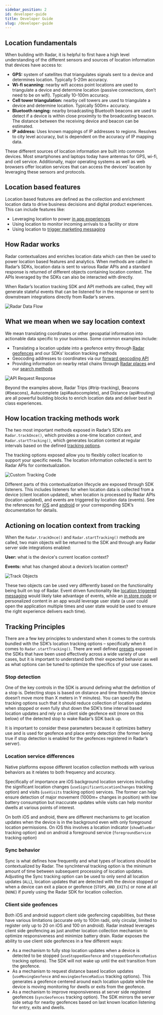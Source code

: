 ```yaml
---
sidebar_position: 2
id: developer-guide
title: Developer Guide
slug: /developer-guide
---
```


## Location fundamentals

When building with Radar, it is helpful to first have a high level understanding of the different sensors and sources of location information that devices have access to:

- **GPS:** system of satellites that triangulates signals sent to a device and determines location. Typically 5-20m accuracy.
- **Wi-fi scanning:** nearby wifi access point locations are used to triangulate a device and determine location (passive connections, don’t need to be on wifi). Typically 10-100m accuracy.
- **Cell tower triangulation:** nearby cell towers are used to triangulate a device and determine location. Typically 500m+ accuracy.
- **Bluetooth ranging:** nearby broadcasting Bluetooth beacons are used to detect if a device is within close proximity to the broadcasting beacon. The distance between the receiving device and beacon can be estimated.
- **IP address:** Uses known mappings of IP addresses to regions. Resolves to city level accuracy, but is dependent on the accuracy of IP mapping data.

These different sources of location information are built into common devices.  Most smartphones and laptops today have antennas for GPS, wi-fi, and cell service. Additionally, major operating systems as well as web browsers offer location services that can access the devices’ location by leveraging these sensors and protocols. 

## Location based features

Location based features are defined as the collection and enrichment location data to drive business decisions and digital product experiences. This can include features like: 

- Leveraging location to power [in app experiences](https://radar.com/blog/in-store-app-experiences)
- Using location to monitor incoming arrivals to a facility or store
- Using location to [trigger marketing messaging](https://radar.com/blog/case-study-retailmenot)

## How Radar works

Radar contextualizes and enriches location data which can then be used to power location based features and analytics. When methods are called in Radar’s SDKs, location data is sent to various Radar APIs and a standard response is returned of different objects containing location context. The APIs leveraged by the SDKs can also be interacted with directly.  

When Radar’s location tracking SDK and API methods are called, they will generate stateful events that can be listened for in the response or sent to downstream integrations directly from Radar’s servers.

![Radar Data Flow](/img/developer-guide/radar-data-flow.svg)

## What we mean when we say location context

We mean translating coordinates or other geospatial information into actionable data specific to your business. Some common examples include:
- Translating a location update into a geofence entry through [Radar geofences](#geofences) and our SDKs’ location tracking methods
- Geocoding addresses to coordinates via our [forward geocoding API](api#geocoding)
- Providing information on nearby retail chains through [Radar places](#places) and our [search methods](api#search-places)

![API Request Response](/img/developer-guide/api-request-response-example.svg)

Beyond the examples above, Radar Trips (#trip-tracking), Beacons (#beacons), Autocomplete (api#autocomplete), and Distance (api#routing) are all powerful building blocks to enrich location data and deliver best in class experiences.

## How location tracking methods work

The two most important methods exposed in Radar’s SDKs are `Radar.trackOnce()`, which provides a one-time location context, and `Radar.startTracking()`, which generates location context at regular intervals based on the defined [tracking options](#sdk/tracking).

The tracking options exposed allow you to flexibly collect location to support your specific needs. The location information collected is sent to Radar APIs for contextualization.  

![Custom Tracking Code](/img/developer-guide/start-tracking-custom.svg)

Different parts of this contextualization lifecycle are exposed through SDK listeners. This includes listeners for when location data is collected from a device (client location updated), when location is processed by Radar APIs (location updated), and events are triggered by location data (events). See the references for [iOS](ios#listening-for-events-with-a-delegate) and [android](#listening-for-events-with-a-receiver) or your corresponding SDK’s documentation for details.

## Actioning on location context from tracking

When the `Radar.trackOnce()` and `Radar.startTracking()` methods are called, two main objects will be returned to the SDK and through any Radar server side integrations enabled:

**User:** what is the device's current location context?

**Events:** what has changed about a device’s location context?

![Track Objects](/img/developer-guide/track-payload.svg)

These two objects can be used very differently based on the functionality being built on top of Radar. Event driven functionality like [location triggered messaging](tutorials/showing-a-notification-when-a-user-enters-a-geofence) would likely take advantage of events, while an [in store mode](tutorials/building-an-app-experience-that-changes-based-on-location-in-store-mode) or personalized content in an app would leverage user state (a user could open the application multiple times and user state would be used to ensure the right experience delivers each time).

## Tracking Principles

There are a few key principles to understand when it comes to the controls bundled with the SDK’s location tracking options – specifically when it comes to `Radar.startTracking()`. There are well defined [presets](sdk/tracking#ios-presets) exposed in the SDKs that have been used effectively across a wide variety of use cases, but it is important to understand both their expected behavior as well as what options can be tuned to optimize the specifics of your use cases.

### Stop detection

One of the key controls in the SDK is around defining what the definition of a stop is. Detecting stops is based on distance and time thresholds (device doesn’t move more than X meters in Y minutes). You can specify the tracking options such that it should reduce collection of location updates when stopped or even fully shut down the SDK’s time interval based location updates and rely on a client side geofence exit (more on this below) of the detected stop to wake Radar’s SDK back up.  

It is important to consider these parameters because it optimizes battery use and is used for geofence and place entry detection (the former being true if stop detection is enabled for the geofences registered in Radar’s server).

### Location service differences

Native platforms expose different location collection methods with various behaviors as it relates to both frequency and accuracy. 

Specifically of importance are iOS background location services including the significant location changes (`useSignificantLocationChanges` tracking option) and visits (`useVisits` tracking option) services. The former can help ensure detection of major movement  (1000m+ changes in position) with low battery consumption but inaccurate updates while visits can help monitor dwells at various points of interest.

On both iOS and android, there are different mechanisms to get location updates when the device is in the background even with only foreground location permissions. On iOS this involves a location indicator (`showBlueBar` tracking option) and on android a foreground service (`foregroundService` tracking option)

### Sync behavior

Sync is what defines how frequently and what types of locations should be contextualized by Radar. The syncInterval tracking option is the minimum amount of time between subsequent processing of location updates. Adjusting the Sync tracking option can be used to only send all location updates (`ALL`), location updates that are detected with the device stopped or when a device can exit a place or geofence (`STOPS_AND_EXITs`) or none at all (`NONE`) if purely using the Radar SDK for location collection.

### Client side geofences

Both iOS and android support client side geofencing capabilities, but these have various limitations (accurate only to 100m radii, only circular, limited to register only up to 20 on iOS and 100 on android).  Radar instead leverages client side geofencing as just another location collection mechanism to optimize responsiveness and minimize battery drain. Radar exposes the ability to use client side geofences in a few different ways:
- As a mechanism to fully stop location updates when a device is detected to be stopped (`useStoppedGeofence` and `stoppedGeofenceRadius` tracking options). The SDK will not wake up until the exit transition from the geofence.
- As a mechanism to request distance based location updates (`useMovingGeofence` and `movingGeofenceRadius` tracking options). This generates a geofence centered around each location update while the device is moving monitoring for dwells or exits from the geofence.
- As a mechanism to improve responsiveness at server side registered geofences (`syncGeofences` tracking option). The SDK mirrors the server side setup for nearby geofences based on last known location listening for entry, exits and dwells.

